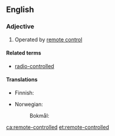==English==

===Adjective===
{{en-adj|head=[[remote]]-[[controlled]]|-}}

# Operated by [[remote control]]

====Related terms====
* [[radio-controlled]]

====Translations====
{{trans-top|operated by remote control}}
* Finnish: {{t|fi|kauko-ohjattu}}
{{trans-mid}}
* Norwegian:
*: Bokmål: {{t|nb|fjernstyrt}}
{{trans-bottom}}

[[ca:remote-controlled]]
[[et:remote-controlled]]